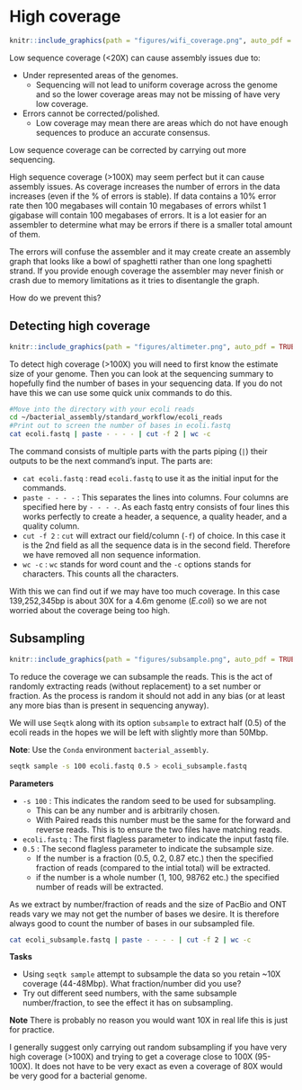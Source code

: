 # High coverage {#coverage}
```r
knitr::include_graphics(path = "figures/wifi_coverage.png", auto_pdf = TRUE)
``` 

Low sequence coverage (<20X) can cause assembly issues due to:

- Under represented areas of the genomes. 
   - Sequencing will not lead to uniform coverage across the genome and so the lower coverage areas may not be missing of have very low coverage.
- Errors cannot be corrected/polished.
   - Low coverage may mean there are areas which do not have enough sequences to produce an accurate consensus.
   
Low sequence coverage can be corrected by carrying out more sequencing. 

High sequence coverage (>100X) may seem perfect but it can cause assembly issues. As coverage increases the number of errors in the data increases (even if the % of errors is stable). If data contains a 10% error rate then 100 megabases will contain 10 megabases of errors whilst 1 gigabase will contain 100 megabases of errors. It is a lot easier for an assembler to determine what may be errors if there is a smaller total amount of them. 

The errors will confuse the assembler and it may create create an assembly graph that looks like a bowl of spaghetti rather than one long spaghetti strand. If you provide enough coverage the assembler may never finish or crash due to memory limitations as it tries to disentangle the graph.

How do we prevent this?

## Detecting high coverage
```r
knitr::include_graphics(path = "figures/altimeter.png", auto_pdf = TRUE)
``` 

To detect high coverage (>100X) you will need to first know the estimate size of your genome. Then you can look at the sequencing summary to hopefully find the number of bases in your sequencing data. If you do not have this we can use some quick unix commands to do this.

```bash
#Move into the directory with your ecoli reads
cd ~/bacterial_assembly/standard_workflow/ecoli_reads
#Print out to screen the number of bases in ecoli.fastq
cat ecoli.fastq | paste - - - - | cut -f 2 | wc -c
```

The command consists of multiple parts with the parts piping (`|`) their outputs to be the next command's input. The parts are:

- `cat ecoli.fastq` : read `ecoli.fastq` to use it as the initial input for the commands.
- `paste - - - -` : This separates the lines into columns. Four columns are specified here by `- - - -`. As each fastq entry consists of four lines this works perfectly to create a header, a sequence, a quality header, and a quality column.
- `cut -f 2` : `cut` will extract our field/column (`-f`) of choice. In this case it is the 2nd field as all the sequence data is in the second field. Therefore we have removed all non sequence information.
- `wc -c` : `wc` stands for word count and the `-c` options stands for characters. This counts all the characters.

With this we can find out if we may have too much coverage. In this case 139,252,345bp is about 30X for a 4.6m genome (_E.coli_) so we are not worried about the coverage being too high.

## Subsampling
```r
knitr::include_graphics(path = "figures/subsample.png", auto_pdf = TRUE)
``` 

To reduce the coverage we can subsample the reads. This is the act of randomly extracting reads (without replacement) to a set number or fraction. As the process is random it should not add in any bias (or at least any more bias than is present in sequencing anyway).

We will use `Seqtk` along with its option `subsample` to extract half (0.5) of the ecoli reads in the hopes we will be left with slightly more than 50Mbp.

__Note__: Use the `Conda` environment `bacterial_assembly`.

```bash
seqtk sample -s 100 ecoli.fastq 0.5 > ecoli_subsample.fastq
```

__Parameters__

- `-s 100` : This indicates the random seed to be used for subsampling.
   - This can be any number and is arbitrarily chosen.
   - With Paired reads this number must be the same for the forward and reverse reads. This is to ensure the two files have matching reads.
- `ecoli.fastq` : The first flagless parameter to indicate the input fastq file.
- `0.5` : The second flagless parameter to indicate the subsample size.
   - If the number is a fraction (0.5, 0.2, 0.87 etc.) then the specified fraction of reads (compared to the intial total) will be extracted.
   - if the number is a whole number (1, 100, 98762 etc.) the specified number of reads will be extracted.
   
As we extract by number/fraction of reads and the size of PacBio and ONT reads vary we may not get the number of bases we desire. It is therefore always good to count the number of bases in our subsampled file.

```bash
cat ecoli_subsample.fastq | paste - - - - | cut -f 2 | wc -c
```

__Tasks__

- Using `seqtk sample` attempt to subsample the data so you retain ~10X coverage (44-48Mbp). What fraction/number did you use?
- Try out different seed numbers, with the same subsample number/fraction, to see the effect it has on subsampling.

__Note__ There is probably no reason you would want 10X in real life this is just for practice.

I generally suggest only carrying out random subsampling if you have very high coverage (>100X) and trying to get a coverage close to 100X (95-100X). It does not have to be very exact as even a coverage of 80X would be very good for a bacterial genome.